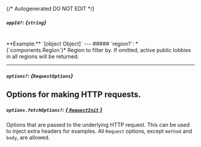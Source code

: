 {/* Autogenerated DO NOT EDIT  */}

##### `appId?`: *{`string`}*
<br/>
**Example:** `[object Object]`
---
##### `region?`: *{`components.Region`}*
Region to filter by. If omitted, active public lobbies in all regions will be returned.

<Collapsible openLabel={Labels.showProperties} closeLabel={Labels.hideProperties}>
  <Region />
</Collapsible>

---
##### `options?`: *{`RequestOptions`}*
Options for making HTTP requests.
---
##### `options.fetchOptions?`: [*{ `RequestInit` }*](https://developer.mozilla.org/en-US/docs/Web/API/Request/Request#options)
Options that are passed to the underlying HTTP request. This can be used to inject extra headers for examples. All `Request` options, except `method` and `body`, are allowed.

